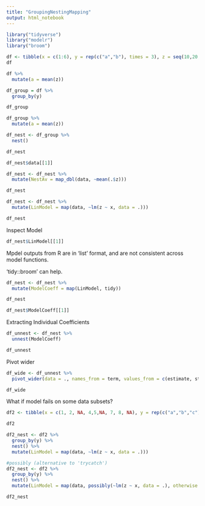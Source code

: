 ```yaml
---
title: "GroupingNestingMapping"
output: html_notebook
---
```


```r
library("tidyverse")
library("modelr")
library("broom")
```

```r
df <- tibble(x = c(1:6), y = rep(c("a","b"), times = 3), z = seq(10,20, by = 2))
df
```

```r
df %>%
  mutate(a = mean(z))
```

```r
df_group = df %>%
  group_by(y)

df_group
```


```r
df_group %>%
  mutate(a = mean(z))
```

```r
df_nest <- df_group %>%
  nest()

df_nest
```

```r
df_nest$data[[1]]
```

```r
df_nest <- df_nest %>%
  mutate(NestAv = map_dbl(data, ~mean(.$z)))

df_nest
```


```r
df_nest <- df_nest %>%
  mutate(LinModel = map(data, ~lm(z ~ x, data = .)))

df_nest 
```
Inspect Model
```r
df_nest$LinModel[[1]]
```

Mpdel outputs from R are in 'list' format, and are not consistent across model functions.

'tidy::broom' can help.

```r
df_nest <- df_nest %>%
  mutate(ModelCoeff = map(LinModel, tidy))

df_nest

df_nest$ModelCoeff[[1]]
```
Extracting Individual Coefficients
```r
df_unnest <- df_nest %>% 
  unnest(ModelCoeff)

df_unnest
```

Pivot wider
```r
df_wide <- df_unnest %>%
  pivot_wider(data = ., names_from = term, values_from = c(estimate, std.error, statistic, p.value ))

df_wide
```



What if model fails on some data subsets?
```r
df2 <- tibble(x = c(1, 2, NA, 4,5,NA, 7, 8, NA), y = rep(c("a","b","c"), times = 3), z = c(10, 12, NA, 16, 18, NA, 22, 24, NA))

df2

df2_nest <- df2 %>%
  group_by(y) %>%
  nest() %>%
  mutate(LinModel = map(data, ~lm(z ~ x, data = .)))

#possibly (alternative to 'trycatch')
df2_nest <- df2 %>%
  group_by(y) %>%
  nest() %>%
  mutate(LinModel = map(data, possibly(~lm(z ~ x, data = .), otherwise = NULL)))

df2_nest
```
